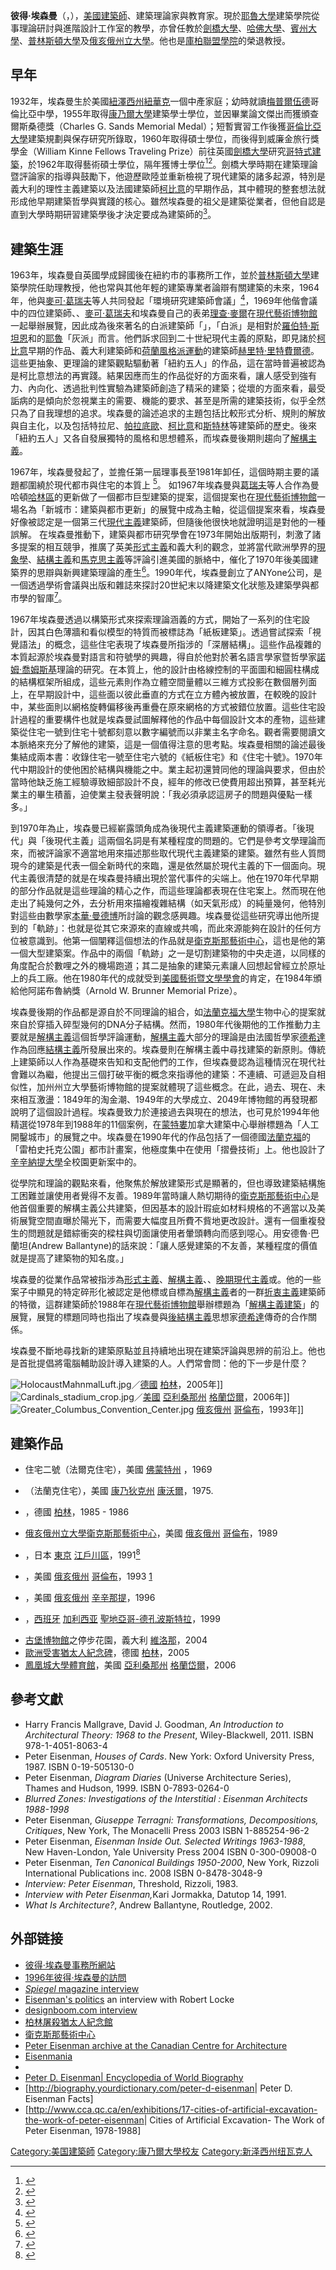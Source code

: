 {{noteTA
|T=zh-tw:彼得·埃森曼; zh-cn:彼得·艾森曼;
|1=zh-tw:埃森曼; zh-cn:艾森曼; 
|2=布谷;
|3=zh-cn:柯布西耶; zh-tw:柯比意;
|4=zh-cn:德里达; zh-tw:德希達;
}}
{{Infobox architect
|image                = All of peter eisenman.jpg
|image_size           =
|caption              = 彼得·埃森曼，攝於2006年
|name                 = 彼得·埃森曼<br />Peter Eisenman
|nationality          = {{USA}}
|birth_date           = {{birth date and age|1932|8|11|mf=y}}
|birth_place          = {{USA}} [[紐澤西州|紐澤西州]] [[紐華克_(紐澤西州)|紐華克]]
|death_date           = 
|death_place          = 
|alma_mater            = [[康乃爾大學|康乃爾大學]]<br />[[哥倫比亞大學|哥倫比亞大學]]<br />[[劍橋大學|劍橋大學]]
|awards                = [[沃爾夫藝術獎|沃爾夫藝術獎]]
|signature             = 
|significant_buildings ={{Link-en|住宅六號|House VI}}<br>[[加利西亞|加利西亞]]文化城<br />[[歐洲被害猶太人紀念碑|歐洲被害猶太人紀念碑]]<br />[[鳳凰城大學體育館|鳳凰城大學體育館]]
|website               = {{URL|www.eisenmanarchitects.com}}
}}

'''彼得·埃森曼'''（{{lang-en|Peter Eisenman}}，{{bd|1934年|8月11日|catIdx=Eisenman, Peter}}），[[美國|美國]][[建築師|建築師]]、建築理論家與教育家。現於[[耶魯大學|耶魯大學]]建築學院從事理論研討與進階設計工作室的教學，亦曾任教於[[劍橋大學|劍橋大學]]、[[哈佛大學|哈佛大學]]、[[賓州大學|賓州大學]]、[[普林斯頓大學|普林斯頓大學]]及[[俄亥俄州立大學|俄亥俄州立大學]]。他也是[[柯柏聯盟學院|庫柏聯盟學院]]的榮退教授。

==早年==
1932年，埃森曼生於美國[[紐澤西州|紐澤西州]][[紐華克_(紐澤西州)|紐華克]]一個中產家庭；幼時就讀[[梅普爾伍德_(紐澤西州)|梅普爾伍德]]哥倫比亞中學，1955年取得[[康乃爾大學|康乃爾大學]]建築學士學位，並因畢業論文傑出而獲頒查爾斯桑德獎（Charles G. Sands Memorial Medal）；短暫實習工作後獲[[哥倫比亞大學|哥倫比亞大學]]建築規劃與保存研究所錄取，1960年取得碩士學位，而後得到威廉金旅行獎學金（William Kinne Fellows Traveling Prize）前往英國[[劍橋大學|劍橋大學]]研究[[哥特式建築|哥特式建築]]，於1962年取得藝術碩士學位，隔年獲博士學位<ref>{{cite web | url=http://global.britannica.com/biography/Peter-Eisenman | title=Peter Eisenman biography | access-date=2015-07-10 | archive-date=2020-07-11 | archive-url=https://web.archive.org/web/20200711164226/https://global.britannica.com/biography/Peter-Eisenman }}</ref><ref>{{cite web | url=http://rhodesprofessors.cornell.edu/RhodesProfsEisenman.html | title=Peter Eisenman:Educator and internationally known Architect | access-date=2015-07-10 | archive-date=2018-04-24 | archive-url=https://web.archive.org/web/20180424221308/http://rhodesprofessors.cornell.edu/RhodesProfsEisenman.html }}</ref>。劍橋大學時期在建築理論暨評論家{{Link-en|柯林·羅|Colin Rowe}}的指導與鼓勵下，他遊歷歐陸並重新檢視了現代建築的諸多起源，特別是義大利的理性主義建築以及法國建築師[[柯比意|柯比意]]的早期作品，其中體現的整套想法就形成他早期建築哲學與實踐的核心。雖然埃森曼的祖父是建築從業者，但他自認是直到大學時期研習建築學後才決定要成為建築師的<ref>{{cite web|url=http://www.artificeimages.com/architects/Peter_Eisenman.html|publisher=ArchitectureWeek|title=Peter Eisenman|accessdate=2009-12-21|archive-date=2016-03-03|archive-url=https://web.archive.org/web/20160303230600/http://www.artificeimages.com/architects/Peter_Eisenman.html|dead-url=no}}</ref>。

==建築生涯==
1963年，埃森曼自英國學成歸國後在紐約市的事務所工作，並於[[普林斯頓大學|普林斯頓大學]]建築學院任助理教授，他也常與其他年輕的建築專業者論辯有關建築的未來，1964年，他與[[麥可·葛瑞夫|麥可·葛瑞夫]]等人共同發起「環境研究建築師會議」<ref>{{cite web
 |url         = https://architecture.mit.edu/history-theory-and-criticism/lecture/htc-symposium-revisiting-case-conference-architects-study-0
 |title       = Revisiting CASE
 |deadurl     = yes
 |archiveurl  = https://web.archive.org/web/20150712022852/https://architecture.mit.edu/history-theory-and-criticism/lecture/htc-symposium-revisiting-case-conference-architects-study-0
 |archivedate = 2015-07-12
}}</ref>，1969年他偕會議中的四位建築師{{Link-en|查爾斯·格瓦德梅|Charles Gwathmey}}、{{Link-en|約翰·海杜克|John Hejduk}}、[[麥可·葛瑞夫|麥可·葛瑞夫]]和埃森曼自己的表弟[[理查·麥爾|理查·麥爾]]在[[現代藝術博物館|現代藝術博物館]]一起舉辦展覽，因此成為後來著名的白派建築師「{{Link-en|紐約五人|The New York Five}}」，「白派」是相對於[[羅伯特·斯坦恩|羅伯特·斯坦恩]]和{{link-en|查爾斯·摩爾 (建築師)|Charles Moore (architect)|查爾斯·摩爾}}的[[耶魯大學|耶魯]]「灰派」而言。他們訴求回到二十世紀現代主義的原點，即見諸於[[柯比意|柯比意]]早期的作品、義大利{{Link-en|理性主義 (建築)|Rationalism (architecture)|理性主義}}建築師{{Link-en|朱塞佩·特拉尼|Giuseppe Terragni}}和[[荷蘭風格派運動|荷蘭風格派運動]]的建築師[[赫里特·里特費爾德|赫里特·里特費爾德]]。這些更抽象、更理論的建築觀點驅動著「紐約五人」的作品，這在當時普遍被認為是柯比意想法的再實踐。結果因應而生的作品從好的方面來看，讓人感受到強有力、內向化、透過批判性實驗為建築師創造了精采的建築；從壞的方面來看，最受詬病的是傾向於忽視業主的需要、機能的要求、甚至是所需的建築技術，似乎全然只為了自我理想的追求。埃森曼的論述追求的主題包括比較形式分析、規則的解放與自主化，以及包括特拉尼、[[安德烈亞·帕拉弟奧|帕拉底歐]]、[[柯比意|柯比意]]和[[詹姆斯·斯特林|斯特林]]等建築師的歷史。後來「紐約五人」又各自發展獨特的風格和思想體系，而埃森曼後期則趨向了[[解構主義建築|解構主義]]。

1967年，埃森曼發起了{{link-en|建築與都市研究學會|The Institute for Architecture and Urban Studies}}，並擔任第一屆理事長至1981年卸任，這個時期主要的議題都圍繞於現代都市與住宅的本質上
<ref>{{cite web
|url=http://www.arcduecitta.it/world/2012/07/moma-cornell-and-the-institute-of-architecture-and-urban-design-1967_michael-schwarting/
|title=The Museum of Modern Art exhibition: The New City: Architecture and Urban Renewal – 1967
|access-date=2015-07-11
|archive-url=https://web.archive.org/web/20150712224525/http://www.arcduecitta.it/world/2012/07/moma-cornell-and-the-institute-of-architecture-and-urban-design-1967_michael-schwarting/
|archive-date=2015-07-12
|dead-url=yes
}}</ref>。
如1967年埃森曼與[[麥可·葛瑞夫|葛瑞夫]]等人合作為曼哈頓[[哈林區|哈林區]]的更新做了一個都市巨型建築的提案，這個提案也在[[現代藝術博物館|現代藝術博物館]]一場名為「新城市：建築與都市更新」的展覽中成為主軸，從這個提案來看，埃森曼好像被認定是一個第三代[[現代主義|現代主義]]建築師，但隨後他很快地就證明這是對他的一種誤解。
在埃森曼推動下，建築與都市研究學會在1973年開始出版{{link-en|《對立》|Oppositions|《對立》}}期刊，刺激了諸多提案的相互競爭，推廣了英美[[形式主義|形式主義]]和義大利{{link-en|理性主義建築|Rationalism (architecture)}}的觀念，並將當代歐洲學界的[[現象學|現象學]]、[[結構主義|結構主義]]和[[馬克思主義|馬克思主義]]等評論引進美國的脈絡中，催化了1970年後美國建築界的思辯與新興建築理論的產生<ref>{{cite web
 |url         = http://www.cca.qc.ca/en/collection/799-oppositions
 |title       = Oppositions
 |deadurl     = yes
 |archiveurl  = https://web.archive.org/web/20140222212826/http://www.cca.qc.ca/en/collection/799-oppositions
 |archivedate = 2014-02-22
}}</ref>。1990年代，埃森曼創立了ANYone公司，是一個透過學術會議與出版{{tsl|en|ANY (magazine)|ANY（雜誌）|《ANY》}}和{{tsl|en|Log (magazine)|Log（雜誌）|《Log》}}雜誌來探討20世紀末以降建築文化狀態及建築學與都市學的智庫<ref>{{cite web
|url=http://www.cca.qc.ca/en/collection/535-peter-eisenman-archive
|title=Peter Eisenman Archive
|publisher=加拿大建築中心
|access-date=2009-12-21
|archive-date=2011-01-01
|archive-url=https://web.archive.org/web/20110101165521/http://www.cca.qc.ca/en/collection/535-peter-eisenman-archive
|dead-url=no
}}</ref>。

1967年埃森曼透過以構築形式來探索理論涵義的方式，開始了一系列的住宅設計，因其白色薄牆和看似模型的特質而被標誌為「紙板建築」。透過嘗試探索「視覺語法」的概念，這些住宅表現了埃森曼所指涉的「深層結構」。這些作品複雜的本質起源於埃森曼對語言和符號學的興趣，得自於他對於著名語言學家暨哲學家[[諾姆·喬姆斯基|諾姆·喬姆斯基]]理論的研究。在本質上，他的設計由格線控制的平面圖和細圓柱構成的結構框架所組成，這些元素則作為立體空間量體以三維方式投影在數個層列面上，在早期設計中，這些面以彼此垂直的方式在立方體內被放置，在較晚的設計中，某些面則以網格旋轉偏移後再重疊在原來網格的方式被錯位放置。這些住宅設計過程的重要構件也就是埃森曼試圖解釋他的作品中每個設計文本的產物，這些建築從住宅一號到住宅十號都刻意以數字編號而以非業主名字命名。觀者需要閱讀文本脈絡來充分了解他的建築，這是一個值得注意的思考點。埃森曼相關的論述最後集結成兩本書：收錄住宅一號至住宅六號的《紙板住宅》和《住宅十號》。1970年代中期設計的{{Link-en|住宅六號|House VI}}使他困於結構與機能之中。業主起初還贊同他的理論與要求，但由於當時他缺乏施工經驗導致細部設計不良，經年的修改已使費用超出預算，甚至耗光業主的畢生積蓄，迫使業主發表聲明說：「我必須承認這房子的問題與優點一樣多。」

到1970年為止，埃森曼已經嶄露頭角成為後現代主義建築運動的領導者。「後現代」與「後現代主義」這兩個名詞是有某種程度的問題的。它們是參考文學理論而來，而被評論家{{link-en|查尔斯·詹克斯|Charles Jencks}}不適當地用來描述那些取代現代主義建築的建築。雖然有些人質問現今的建築是代表一個全新時代的來臨，還是依然屬於現代主義的下一個面向。現代主義很清楚的就是在埃森曼持續出現於當代事件的尖端上。他在1970年代早期的部分作品就是這些理論的精心之作，而這些理論都表現在住宅案上。然而現在他走出了純幾何之外，去分析用來描繪複雜結構（如天氣形成）的純量幾何，他特別對這些由數學家[[本華·曼德博|本華·曼德博]]所討論的觀念感興趣。埃森曼從這些研究導出他所提到的「軌跡」：也就是從其它來源來的直線或共鳴，而此來源能夠在設計的任何方位被意識到。他第一個闡釋這個想法的作品就是[[衛克斯那藝術中心|衛克斯那藝術中心]]，這也是他的第一個大型建築案。作品中的兩個「軌跡」之一是切割建築物的中央走道，以同樣的角度配合於數哩之外的機場跑道；其二是抽象的建築元素讓人回想起曾經立於原址上的兵工廠。他在1980年代的成就受到[[美國藝術暨文學學會|美國藝術暨文學學會]]的肯定，在1984年頒給他阿諾布魯納獎（Arnold W. Brunner Memorial Prize）。

埃森曼後期的作品都是源自於不同理論的組合，如[[法蘭克福大學|法蘭克福大學]]生物中心的提案就來自於穿插入碎型幾何的DNA分子結構。然而，1980年代後期他的工作推動力主要就是[[解構主義|解構主義]]這個哲學評論運動，[[解構主義|解構主義]]大部分的理論是由法國哲學家[[雅克·德希達|德希達]]作為回應[[結構主義|結構主義]]所發展出來的。埃森曼則在解構主義中尋找建築的新原則。傳統上建築師以人作為基礎來告知和支配他們的工作，但埃森曼認為這種情況在現代社會難以為繼，他提出三個打破平衡的概念來指導他的建築：不連續、可遞迴及自相似性，加州州立大學藝術博物館的提案就體現了這些概念。在此，過去、現在、未來相互激盪：1849年的淘金潮、1949年的大學成立、2049年博物館的再發現都說明了這個設計過程。埃森曼致力於連接過去與現在的想法，也可見於1994年他精選從1978年到1988年的11個案例，在[[蒙特婁|蒙特婁]]加拿大建築中心舉辦標題為「人工開鑿城市」的展覽之中。埃森曼在1990年代的作品包括了一個德國[[法蘭克福|法蘭克福]]的「雷柏史托克公園」都市計畫案，他極度集中在使用「摺疊技術」上。他也設計了[[辛辛納提大學|辛辛納提大學]]全校園更新案中的{{Link-en|阿羅諾夫設計與藝術中心|Aronoff Center for Design and Art}}。

從學院和理論的觀點來看，他聚焦於解放建築形式是顯著的，但也導致建築結構施工困難並讓使用者覺得不友善。1989年當時讓人熱切期待的[[衛克斯那藝術中心|衛克斯那藝術中心]]是他首個重要的解構主義公共建築，但因基本的設計瑕疵如材料規格的不適當以及美術展覽空間直曝於陽光下，而需要大幅度且所費不貲地更改設計。還有一個重複發生的問題就是錯綜衝突的樑柱與切面讓使用者暈頭轉向而感到噁心。用安德魯·巴蘭坦(Andrew Ballantyne)的話來說：「讓人感覺建築的不友善，某種程度的價值就是提高了建築物的知名度。」

埃森曼的從業作品常被指涉為[[形式主義|形式主義]]、[[解構主義|解構主義]]、{{Link-en|晚期前衛派|Architecture's Desire|晚期前衛派}}、[[晚期現代主義|晚期現代主義]]或{{Link-en|高度現代主義|High modernism}}。他的一些案子中顯見的特定碎形化被認定是他標或自標為[[解構主義|解構主義]]者的一群[[折衷主義|折衷主義]]建築師的特徵，這群建築師於1988年在[[現代藝術博物館|現代藝術博物館]]舉辦標題為「[[解構主義建築|解構主義建築]]」的展覽，展覽的標題同時也指出了埃森曼與[[後結構主義|後結構主義]]思想家[[德希達|德希達]]傳奇的合作關係。

埃森曼不斷地尋找新的建築原點並且持續地出現在建築評論與思辨的前沿上。他也是首批提倡將電腦輔助設計導入建築的人。人們常會問：他的下一步是什麼？

[[File:HolocaustMahnmalLuft.jpg|thumb]]／[[德國|德國]] [[柏林|柏林]]，2005年]]
[[File:Cardinals_stadium_crop.jpg|thumb]]／[[美國|美國]] [[亞利桑那州|亞利桑那州]] [[格蘭岱爾|格蘭岱爾]]，2006年]]
[[File:Greater_Columbus_Convention_Center.jpg|thumb]] [[俄亥俄州|俄亥俄州]] [[哥倫布|哥倫布]]，1993年]]

==建築作品==
*住宅二號（法爾克住宅），美國 [[佛蒙特州|佛蒙特州]] {{link-en|哈德維克 (佛蒙特州)|Hardwick, Vermont|哈德維克}}，1969
*{{Link-en|住宅六號|House VI}}（法蘭克住宅），美國 [[康乃狄克州|康乃狄克州]] [[康沃爾_(康乃狄克州)|康沃爾]]，1975.
*{{link-de|查理檢查哨社會住宅|Haus am Checkpoint Charlie}}，德國 [[柏林|柏林]]，1985 - 1986
*[[俄亥俄州立大學|俄亥俄州立大學]][[衛克斯那藝術中心|衛克斯那藝術中心]]，美國 [[俄亥俄州|俄亥俄州]] [[哥倫布_(俄亥俄州)|哥倫布]]，1989
*{{Link-jp|布谷東京大廈|布谷東京ビル}}，日本 [[東京|東京]] [[江戶川區|江戶川區]]，1991<ref>{{Cite web |url=http://artonline.jp/nunotani/index.html |title=存档副本 |accessdate=2015-07-10 |archive-date=2011-08-11 |archive-url=https://web.archive.org/web/20110811213533/http://artonline.jp/nunotani/index.html |dead-url=no }}</ref>
*{{Link-en|大哥倫布會議中心|Greater Columbus Convention Center}}，美國 [[俄亥俄州|俄亥俄州]] [[哥倫布_(俄亥俄州)|哥倫布]]，1993 [http://www.bluffton.edu/~sullivanm/eisenman/conventioncenter.html] {{Wayback|url=http://www.bluffton.edu/~sullivanm/eisenman/conventioncenter.html |date=20160304202609 }}
*{{Link-en|阿羅諾夫設計與藝術中心|Aronoff Center for Design and Art}}，美國 [[俄亥俄州|俄亥俄州]] [[辛辛那提_(俄亥俄州)|辛辛那提]]，1996
*{{link-en|加利西亞文化城|City of Culture of Galicia}}，[[西班牙|西班牙]] [[加利西亞_(西班牙)|加利西亚]] [[聖地亞哥-德孔波斯特拉|聖地亞哥-德孔波斯特拉]]，1999
*[[老城堡_(維羅納)|古堡博物館]]之停步花園，義大利 [[維洛那|維洛那]]，2004
*[[歐洲被害猶太人紀念碑|歐洲受害猶太人紀念碑]]，德國 [[柏林|柏林]]，2005
*[[鳳凰城大學體育館|鳳凰城大學體育館]]，美國 [[亞利桑那州|亞利桑那州]] [[格蘭岱爾|格蘭岱爾]]，2006

==參考文獻==
<references/>

*Harry Francis Mallgrave, David J. Goodman, ''An Introduction to Architectural Theory: 1968 to the Present'', Wiley-Blackwell, 2011. ISBN 978-1-4051-8063-4
*Peter Eisenman, ''Houses of Cards''. New York: Oxford University Press, 1987. ISBN 0-19-505130-0
*Peter Eisenman, ''Diagram Diaries'' (Universe Architecture Series), Thames and Hudson, 1999. ISBN 0-7893-0264-0
*''Blurred Zones: Investigations of the Interstitial : Eisenman Architects 1988-1998''
*Peter Eisenman, ''Giuseppe Terragni: Transformations, Decompositions, Critiques'', New York, The Monacelli Press 2003 ISBN 1-885254-96-2
*Peter Eisenman, ''Eisenman Inside Out. Selected Writings 1963-1988'', New Haven-London, Yale University Press 2004 ISBN 0-300-09008-0
*Peter Eisenman, ''Ten Canonical Buildings 1950-2000'', New York, Rizzoli International Publications inc. 2008 ISBN 0-8478-3048-9
* ''Interview: Peter Eisenman'', Threshold, Rizzoli, 1983.
* ''Interview with Peter Eisenman, ''Kari Jormakka, Datutop 14, 1991.
* ''What Is Architecture?'', Andrew Ballantyne, Routledge, 2002.

==外部链接==
* [http://www.eisenmanarchitects.com/ 彼得·埃森曼事務所網站] {{Wayback|url=http://www.eisenmanarchitects.com/ |date=20110128074412 }}
* [http://video.google.com/videoplay?docid=3301990902361015465 1996年彼得·埃森曼的訪問] {{Wayback|url=http://video.google.com/videoplay?docid=3301990902361015465 |date=20111117094604 }}
* [http://service.spiegel.de/cache/international/0,1518,355252,00.html ''Spiegel'' magazine interview]
* [http://archinect.com/features/article.php?id=4618_0_23_0_M Eisenman's politics] {{Wayback|url=http://archinect.com/features/article.php?id=4618_0_23_0_M |date=20090815221657 }} an interview with Robert Locke
* [http://www.designboom.com/eng/interview/eisenman.html designboom.com interview] {{Wayback|url=http://www.designboom.com/eng/interview/eisenman.html |date=20110514221547 }}
* [http://news.bbc.co.uk/2/hi/europe/4531669.stm 柏林屠殺猶太人紀念館] {{Wayback|url=http://news.bbc.co.uk/2/hi/europe/4531669.stm |date=20210715211622 }}
* [https://web.archive.org/web/20130606102500/http://wexarts.org/about/architecture 衛克斯那藝術中心]
* [http://www.cca.qc.ca/en/collection/535-peter-eisenman-archive Peter Eisenman archive at the Canadian Centre for Architecture] {{Wayback|url=http://www.cca.qc.ca/en/collection/535-peter-eisenman-archive |date=20110101165521 }}
* [http://klaustoon.wordpress.com/2010/02/21/great-moments-of-architectural-theory-iii-eisenmania-or-the-corruption-of-the-modern Eisenmania] {{Wayback|url=http://klaustoon.wordpress.com/2010/02/21/great-moments-of-architectural-theory-iii-eisenmania-or-the-corruption-of-the-modern |date=20101026111419 }}
* {{YouTube|0GLDrCpAkV8|"Being Eisenman" video 2004, a personal interview with famous architecture friends}}
* [http://www.encyclopedia.com/topic/Peter_Eisenman.aspx Peter D. Eisenman| Encyclopedia of World Biography] {{Wayback|url=http://www.encyclopedia.com/topic/Peter_Eisenman.aspx |date=20160709092356 }}
* [http://biography.yourdictionary.com/peter-d-eisenman| Peter D. Eisenman Facts]
* [http://www.cca.qc.ca/en/exhibitions/17-cities-of-artificial-excavation-the-work-of-peter-eisenman| Cities of Artificial Excavation- The Work of Peter Eisenman, 1978-1988]{{dead link|date=2018年2月 |bot=InternetArchiveBot |fix-attempted=yes }}

{{沃尔夫艺术奖}}
{{Authority control}}
{{DEFAULTSORT:Eisenman, Peter}}
[[Category:美国建築師|Category:美国建築師]]
[[Category:康乃爾大學校友|Category:康乃爾大學校友]]
[[Category:新泽西州纽瓦克人|Category:新泽西州纽瓦克人]]